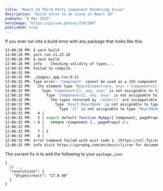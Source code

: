 ```yaml
---
title: "React 18 Third Party Component Rendering Issue"
description: "Quick solve to an issue in React 18"
pubDate: "8 Mar 2023"
heroImage: "https://picsum.photos/720/360"
published: true
---
```


If you ever run into a build error with any package that looks like this:

```bash
12:06:28 PM: $ yarn build
12:06:28 PM: yarn run v1.22.10
12:06:28 PM: $ next build
12:06:28 PM: info  - Checking validity of types...
12:06:32 PM: Failed to compile.
12:06:32 PM:
12:06:32 PM: ./pages/_app.tsx:6:11
12:06:32 PM: Type error: 'Component' cannot be used as a JSX component.
12:06:32 PM:   Its element type 'ReactElement<any, any> | Component<{}, any, any> | null' is not a valid JSX element.
12:06:32 PM:     Type 'Component<{}, any, any>' is not assignable to type 'Element | ElementClass | null'.
12:06:32 PM:       Type 'Component<{}, any, any>' is not assignable to type 'ElementClass'.
12:06:32 PM:         The types returned by 'render()' are incompatible between these types.
12:06:32 PM:           Type 'React.ReactNode' is not assignable to type 'import("/opt/build/repo/node_modules/@types/react-syntax-highlighter/node_modules/@types/react/index").ReactNode'.
12:06:32 PM:             Type '{}' is not assignable to type 'ReactNode'.
12:06:32 PM:   4 |
12:06:32 PM:   5 | export default function MyApp({ Component, pageProps }: AppProps) {
12:06:32 PM: > 6 |   return <Component {...pageProps} />;
12:06:32 PM:     |           ^
12:06:32 PM:   7 | }
12:06:32 PM:   8 |
12:06:32 PM: error Command failed with exit code 1. (https://ntl.fyi/exit-code-1)
12:06:32 PM: info Visit https://yarnpkg.com/en/docs/cli/run for documentation about this command.
```

The current fix is to add the following to your `package.json`

```jsonc
}
  // ...
  "resolutions": {
    "@types/react": "17.0.40"
  }
}
```
